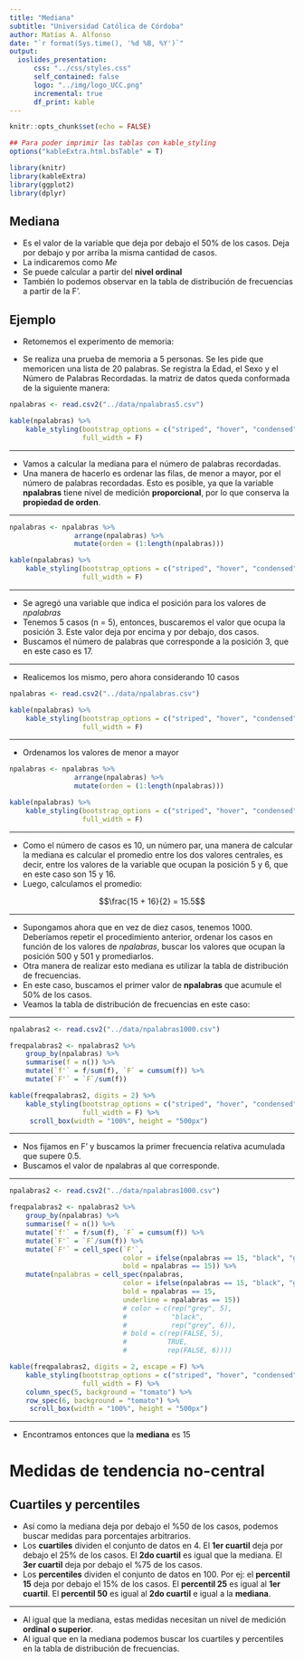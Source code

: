 ```yaml
---
title: "Mediana"
subtitle: "Universidad Católica de Córdoba"
author: Matías A. Alfonso
date: "`r format(Sys.time(), '%d %B, %Y')`"
output:
  ioslides_presentation:
      css: "../css/styles.css"
      self_contained: false
      logo: "../img/logo_UCC.png"
      incremental: true
      df_print: kable
---
```


```r
knitr::opts_chunk$set(echo = FALSE)

## Para poder imprimir las tablas con kable_styling
options("kableExtra.html.bsTable" = T)

library(knitr)
library(kableExtra)
library(ggplot2)
library(dplyr)
```

## Mediana

* Es el valor de la variable que deja por debajo el 50% de los casos. Deja por debajo y por arriba la misma cantidad de casos.
* La indicaremos como $Me$
* Se puede calcular a partir del **nivel ordinal**
* También lo podemos observar en la tabla de distribución de frecuencias a partir de la F'.

## Ejemplo

* Retomemos el experimento de memoria:

* Se realiza una prueba de memoria a 5 personas. Se les pide que memoricen una lista de 20 palabras. Se registra la Edad, el Sexo y el Número de Palabras Recordadas. la matriz de datos queda conformada de la siguiente manera:

```r
npalabras <- read.csv2("../data/npalabras5.csv")

kable(npalabras) %>% 
    kable_styling(bootstrap_options = c("striped", "hover", "condensed"),
                  full_width = F)
```

---

* Vamos a calcular la mediana para el número de palabras recordadas.
* Una manera de hacerlo es ordenar las filas, de menor a mayor, por el número de palabras recordadas. Esto es posible, ya que la variable **npalabras** tiene nivel de medición **proporcional**, por lo que conserva la **propiedad de orden**.

---

```r
npalabras <- npalabras %>% 
                arrange(npalabras) %>% 
                mutate(orden = (1:length(npalabras)))

kable(npalabras) %>% 
    kable_styling(bootstrap_options = c("striped", "hover", "condensed"),
                  full_width = F)
```

---

* Se agregó una variable que indica el posición para los valores de *npalabras*
* Tenemos 5 casos (n = 5), entonces, buscaremos el valor que ocupa la posición 3. Este valor deja por encima y por debajo, dos casos.
* Buscamos el número de palabras que corresponde a la posición 3, que en este caso es 17.

---

* Realicemos los mismo, pero ahora considerando 10 casos

```r
npalabras <- read.csv2("../data/npalabras.csv")

kable(npalabras) %>% 
    kable_styling(bootstrap_options = c("striped", "hover", "condensed"),
                  full_width = F)
```

---

* Ordenamos los valores de menor a mayor

```r
npalabras <- npalabras %>% 
                arrange(npalabras) %>% 
                mutate(orden = (1:length(npalabras)))

kable(npalabras) %>% 
    kable_styling(bootstrap_options = c("striped", "hover", "condensed"),
                  full_width = F)
```

--- 

* Como el número de casos es 10, un número par, una manera de calcular la mediana es calcular el promedio entre los dos valores centrales, es decir, entre los valores de la variable que ocupan la posición 5 y 6, que en este caso son 15 y 16.
* Luego, calculamos el promedio:

$$\frac{15 + 16}{2} = 15.5$$

---

* Supongamos ahora que en vez de diez casos, tenemos 1000. Deberíamos repetir el procedimiento anterior, ordenar los casos en función de los valores de *npalabras*, buscar los valores que ocupan la posición 500 y 501 y promediarlos.
* Otra manera de realizar esto mediana es utilizar la tabla de distribución de frecuencias.
* En este caso, buscamos el primer valor de **npalabras** que acumule el 50% de los casos.
* Veamos la tabla de distribución de frecuencias en este caso:

---

```r
npalabras2 <- read.csv2("../data/npalabras1000.csv")

freqpalabras2 <- npalabras2 %>%
    group_by(npalabras) %>% 
    summarise(f = n()) %>% 
    mutate(`f'` = f/sum(f), `F` = cumsum(f)) %>% 
    mutate(`F'` = `F`/sum(f))

kable(freqpalabras2, digits = 2) %>% 
    kable_styling(bootstrap_options = c("striped", "hover", "condensed"),
                  full_width = F) %>% 
     scroll_box(width = "100%", height = "500px")

```

---

* Nos fijamos en F' y buscamos la primer frecuencia relativa acumulada que supere 0.5.
* Buscamos el valor de npalabras al que corresponde.

---

```r
npalabras2 <- read.csv2("../data/npalabras1000.csv")

freqpalabras2 <- npalabras2 %>%
    group_by(npalabras) %>% 
    summarise(f = n()) %>% 
    mutate(`f'` = f/sum(f), `F` = cumsum(f)) %>% 
    mutate(`F'` = `F`/sum(f)) %>% 
    mutate(`F'` = cell_spec(`F'`,
                            color = ifelse(npalabras == 15, "black", "grey"),
                            bold = npalabras == 15)) %>% 
    mutate(npalabras = cell_spec(npalabras,
                            color = ifelse(npalabras == 15, "black", "grey"),
                            bold = npalabras == 15, 
                            underline = npalabras == 15))
                            # color = c(rep("grey", 5),
                            #           "black",
                            #           rep("grey", 6)),
                            # bold = c(rep(FALSE, 5),
                            #          TRUE,
                            #          rep(FALSE, 6))))

kable(freqpalabras2, digits = 2, escape = F) %>% 
    kable_styling(bootstrap_options = c("striped", "hover", "condensed"),
                  full_width = F) %>% 
    column_spec(5, background = "tomato") %>% 
    row_spec(6, background = "tomato") %>% 
     scroll_box(width = "100%", height = "500px")
```

---

* Encontramos entonces que la **mediana** es 15

# Medidas de tendencia no-central

## Cuartiles y percentiles

* Así como la mediana deja por debajo el %50 de los casos, podemos buscar medidas para porcentajes arbitrarios.
* Los **cuartiles** dividen el conjunto de datos en 4. El **1er cuartil** deja por debajo el 25% de los casos. El **2do cuartil** es igual que la mediana. El **3er cuartil** deja por debajo el %75 de los casos.
* Los **percentiles** dividen el conjunto de datos en 100. Por ej: el **percentil 15** deja por debajo el 15% de los casos. El **percentil 25** es igual al **1er cuartil**. El **percentil 50** es igual al **2do cuartil** e igual a la **mediana**.

--- 

* Al igual que la mediana, estas medidas necesitan un nivel de medición **ordinal o superior**.
* Al igual que en la mediana podemos buscar los cuartiles y percentiles en la tabla de distribución de frecuencias.